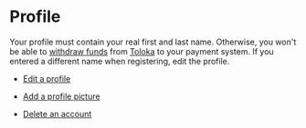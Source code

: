 # Profile

Your profile must contain your real first and last name. Otherwise, you won't be able to [withdraw funds](./pay/about) from [Toloka](http://toloka.yandex.com/) to your payment system. If you entered a different name when registering, edit the profile.

- [Edit a profile](#edit)

- [Add a profile picture](#avatar)

- [Delete an account](#delete)
